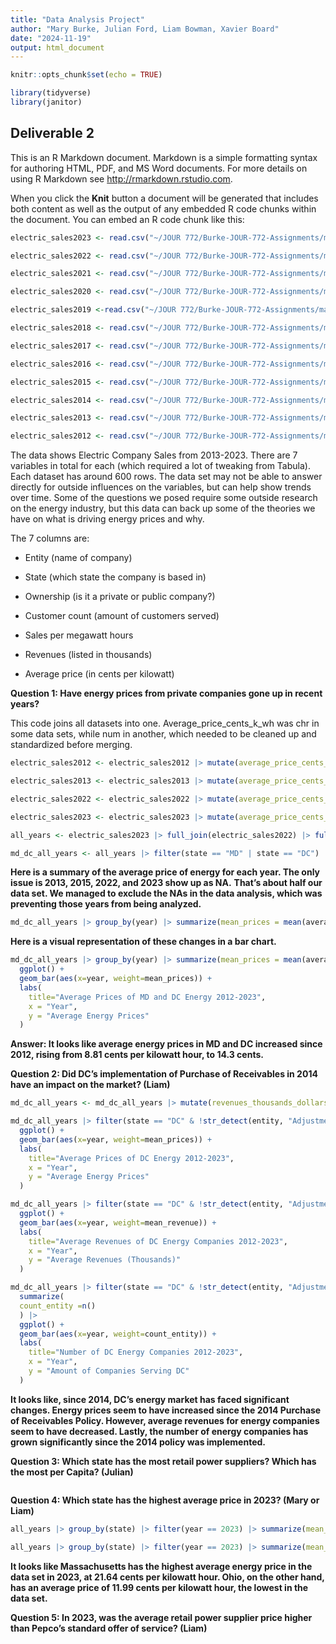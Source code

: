 ```yaml
---
title: "Data Analysis Project"
author: "Mary Burke, Julian Ford, Liam Bowman, Xavier Board"
date: "2024-11-19"
output: html_document
---
```


```r
knitr::opts_chunk$set(echo = TRUE)
```

```r
library(tidyverse)
library(janitor)
```

## Deliverable 2

This is an R Markdown document. Markdown is a simple formatting syntax for authoring HTML, PDF, and MS Word documents. For more details on using R Markdown see <http://rmarkdown.rstudio.com>.

When you click the **Knit** button a document will be generated that includes both content as well as the output of any embedded R code chunks within the document. You can embed an R code chunk like this:

```r
electric_sales2023 <- read.csv("~/JOUR 772/Burke-JOUR-772-Assignments/major_assignments/data_analysis/retail_power_marketers2023.csv") |> clean_names() |> mutate(year=2023) |> filter(!str_detect(entity, "Adjustment"))

electric_sales2022 <- read.csv("~/JOUR 772/Burke-JOUR-772-Assignments/major_assignments/data_analysis/retail_power_marketers2022.csv", skip=2) |> clean_names() |> mutate(year=2022) |> filter(!str_detect(entity, "Adjustment"))

electric_sales2021 <- read.csv("~/JOUR 772/Burke-JOUR-772-Assignments/major_assignments/data_analysis/retail_power_marketers2021.csv", skip=2) |> clean_names() |> mutate(year=2021) |> filter(!str_detect(entity, "Adjustment"))

electric_sales2020 <- read.csv("~/JOUR 772/Burke-JOUR-772-Assignments/major_assignments/data_analysis/retail_power_marketers2020.csv") |> clean_names() |> mutate(year=2020) |> filter(!str_detect(entity, "Adjustment"))

electric_sales2019 <-read.csv("~/JOUR 772/Burke-JOUR-772-Assignments/major_assignments/data_analysis/retail_power_marketers2019.csv") |> clean_names() |> mutate(year=2019) |> filter(!str_detect(entity, "Adjustment"))

electric_sales2018 <- read.csv("~/JOUR 772/Burke-JOUR-772-Assignments/major_assignments/data_analysis/retail_power_marketers2018.csv") |> clean_names() |> mutate(year=2018) |> filter(!str_detect(entity, "Adjustment"))

electric_sales2017 <- read.csv("~/JOUR 772/Burke-JOUR-772-Assignments/major_assignments/data_analysis/retail_power_marketers2017.csv") |> clean_names() |> mutate(year=2017) |> filter(!str_detect(entity, "Adjustment"))

electric_sales2016 <- read.csv("~/JOUR 772/Burke-JOUR-772-Assignments/major_assignments/data_analysis/retail_power_marketers2016.csv") |> clean_names() |> mutate(year=2016) |> filter(!str_detect(entity, "Adjustment"))

electric_sales2015 <- read.csv("~/JOUR 772/Burke-JOUR-772-Assignments/major_assignments/data_analysis/retail_power_marketers2015.csv", skip=2) |> clean_names() |> mutate(year=2015) |> filter(!str_detect(entity, "Adjustment"))

electric_sales2014 <- read.csv("~/JOUR 772/Burke-JOUR-772-Assignments/major_assignments/data_analysis/retail_power_marketers2014.csv", skip=2) |> clean_names() |> mutate(year=2014) |> filter(!str_detect(entity, "Adjustment"))

electric_sales2013 <- read.csv("~/JOUR 772/Burke-JOUR-772-Assignments/major_assignments/data_analysis/retail_power_marketers2013.csv", skip=2) |> clean_names() |> mutate(year=2013) |> filter(!str_detect(entity, "Adjustment"))

electric_sales2012 <- read.csv("~/JOUR 772/Burke-JOUR-772-Assignments/major_assignments/data_analysis/retail_power_marketers2012.csv", skip=2) |> clean_names() |> mutate(year=2012) |> filter(!str_detect(entity, "Adjustment"))
```

The data shows Electric Company Sales from 2013-2023. There are 7 variables in total for each (which required a lot of tweaking from Tabula). Each dataset has around 600 rows. The data set may not be able to answer directly for outside influences on the variables, but can help show trends over time. Some of the questions we posed require some outside research on the energy industry, but this data can back up some of the theories we have on what is driving energy prices and why.

The 7 columns are:

-   Entity (name of company)

-   State (which state the company is based in)

-   Ownership (is it a private or public company?)

-   Customer count (amount of customers served)

-   Sales per megawatt hours

-   Revenues (listed in thousands)

-   Average price (in cents per kilowatt)

**Question 1: Have energy prices from private companies gone up in recent years?**

This code joins all datasets into one. Average_price_cents_k_wh was chr in some data sets, while num in another, which needed to be cleaned up and standardized before merging.

```r

electric_sales2012 <- electric_sales2012 |> mutate(average_price_cents_k_wh = as.numeric(parse_number(average_price_cents_k_wh)))

electric_sales2013 <- electric_sales2013 |> mutate(average_price_cents_k_wh = as.numeric(parse_number(average_price_cents_k_wh)))

electric_sales2022 <- electric_sales2022 |> mutate(average_price_cents_k_wh = as.numeric(parse_number(average_price_cents_k_wh)))

electric_sales2023 <- electric_sales2023 |> mutate(average_price_cents_k_wh = as.numeric(parse_number(average_price_cents_k_wh)))
```

```r
all_years <- electric_sales2023 |> full_join(electric_sales2022) |> full_join(electric_sales2021) |> full_join(electric_sales2020) |> full_join(electric_sales2019) |> full_join(electric_sales2018) |> full_join(electric_sales2017) |> full_join(electric_sales2016) |> full_join(electric_sales2015) |> full_join(electric_sales2014) |> full_join(electric_sales2013) |> full_join(electric_sales2012)
```

```r
md_dc_all_years <- all_years |> filter(state == "MD" | state == "DC")
```

**Here is a summary of the average price of energy for each year. The only issue is 2013, 2015, 2022, and 2023 show up as NA.** **That's about half our data set. We managed to exclude the NAs in the data analysis, which was preventing those years from being analyzed.**

```r
md_dc_all_years |> group_by(year) |> summarize(mean_prices = mean(average_price_cents_k_wh, na.rm = TRUE))
```

**Here is a visual representation of these changes in a bar chart.**

```r
md_dc_all_years |> group_by(year) |> summarize(mean_prices = mean(average_price_cents_k_wh, na.rm = TRUE)) |>
  ggplot() +
  geom_bar(aes(x=year, weight=mean_prices)) +
  labs(
    title="Average Prices of MD and DC Energy 2012-2023",
    x = "Year",
    y = "Average Energy Prices"
  )
```

**Answer: It looks like average energy prices in MD and DC increased since 2012, rising from 8.81 cents per kilowatt hour, to 14.3 cents.**

**Question 2: Did DC’s implementation of Purchase of Receivables in 2014 have an impact on the market? (Liam)**

```r
md_dc_all_years <- md_dc_all_years |> mutate(revenues_thousands_dollars = as.numeric(parse_number(revenues_thousands_dollars)))
```

```r
md_dc_all_years |> filter(state == "DC" & !str_detect(entity, "Adjustment")) |> group_by(year) |> summarize(mean_prices = mean(average_price_cents_k_wh, na.rm = TRUE)) |>
  ggplot() +
  geom_bar(aes(x=year, weight=mean_prices)) +
  labs(
    title="Average Prices of DC Energy 2012-2023",
    x = "Year",
    y = "Average Energy Prices"
  )

md_dc_all_years |> filter(state == "DC" & !str_detect(entity, "Adjustment")) |> group_by(year) |> summarize(mean_revenue = mean(revenues_thousands_dollars, na.rm = TRUE)) |>
  ggplot() +
  geom_bar(aes(x=year, weight=mean_revenue)) +
  labs(
    title="Average Revenues of DC Energy Companies 2012-2023",
    x = "Year",
    y = "Average Revenues (Thousands)"
  )

md_dc_all_years |> filter(state == "DC" & !str_detect(entity, "Adjustment")) |> group_by(year) |> 
  summarize(
  count_entity =n()
  ) |>
  ggplot() +
  geom_bar(aes(x=year, weight=count_entity)) +
  labs(
    title="Number of DC Energy Companies 2012-2023",
    x = "Year",
    y = "Amount of Companies Serving DC"
  )
```

**It looks like, since 2014, DC's energy market has faced significant changes. Energy prices seem to have increased since the 2014 Purchase of Receivables Policy. However, average revenues for energy companies seem to have decreased. Lastly, the number of energy companies has grown significantly since the 2014 policy was implemented.**

**Question 3: Which state has the most retail power suppliers? Which has the most per Capita? (Julian)**

```r

```

**Question 4: Which state has the highest average price in 2023? (Mary or Liam)**

```r
all_years |> group_by(state) |> filter(year == 2023) |> summarize(mean_prices = mean(average_price_cents_k_wh, na.rm = TRUE)) |> arrange(desc(mean_prices))

all_years |> group_by(state) |> filter(year == 2023) |> summarize(mean_prices = mean(average_price_cents_k_wh, na.rm = TRUE)) |> arrange(mean_prices)
```

**It looks like Massachusetts has the highest average energy price in the data set in 2023, at 21.64 cents per kilowatt hour. Ohio, on the other hand, has an average price of 11.99 cents per kilowatt hour, the lowest in the data set.**

**Question 5: In 2023, was the average retail power supplier price higher than Pepco’s standard offer of service? (Liam)**

```r

```
